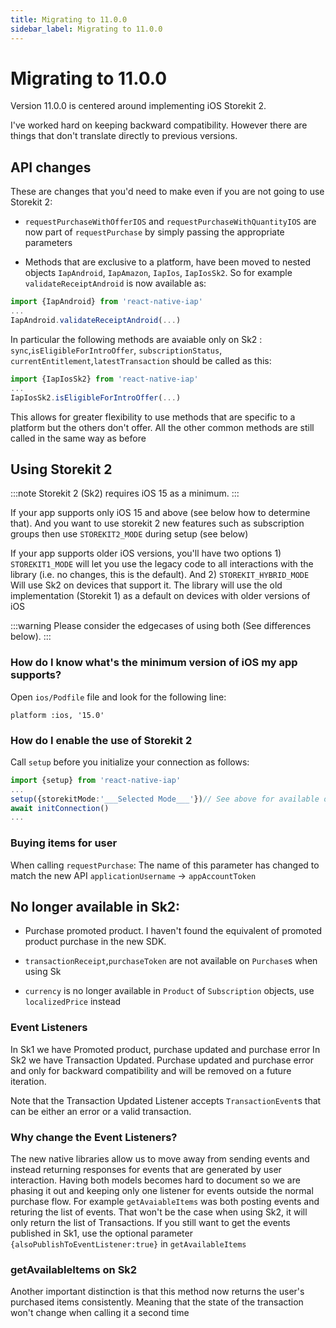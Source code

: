 ```yaml
---
title: Migrating to 11.0.0
sidebar_label: Migrating to 11.0.0
---
```



<AdFitTopFixed />

# Migrating to 11.0.0

Version 11.0.0 is centered around implementing iOS Storekit 2.

I've worked hard on keeping backward compatibility. However there are things that don't translate directly to previous versions.

## API changes

These are changes that you'd need to make even if you are not going to use Storekit 2:

- `requestPurchaseWithOfferIOS` and `requestPurchaseWithQuantityIOS` are now part of `requestPurchase` by simply passing the appropriate parameters

- Methods that are exclusive to a platform, have been moved to nested objects `IapAndroid`, `IapAmazon`, `IapIos`, `IapIosSk2`. So for example `validateReceiptAndroid` is now available as:

```ts
import {IapAndroid} from 'react-native-iap'
...
IapAndroid.validateReceiptAndroid(...)
```

In particular the following methods are avaiable only on Sk2 : `sync`,`isEligibleForIntroOffer`, `subscriptionStatus`, `currentEntitlement`,`latestTransaction` should be called as this:

```ts
import {IapIosSk2} from 'react-native-iap'
...
IapIosSk2.isEligibleForIntroOffer(...)
```

This allows for greater flexibility to use methods that are specific to a platform but the others don't offer. All the other common methods are still called in the same way as before

## Using Storekit 2

:::note
Storekit 2 (Sk2) requires iOS 15 as a minimum.
:::

If your app supports only iOS 15 and above (see below how to determine that). And you want to use storekit 2 new features such as subscription groups then use `STOREKIT2_MODE` during setup (see below)

If your app supports older iOS versions, you'll have two options 1) `STOREKIT1_MODE` will let you use the legacy code to all interactions with the library (i.e. no changes, this is the default). And 2) `STOREKIT_HYBRID_MODE` Will use Sk2 on devices that support it. The library will use the old implementation (Storekit 1) as a default on devices with older versions of iOS

:::warning
Please consider the edgecases of using both (See differences below).
:::

### How do I know what's the minimum version of iOS my app supports?

Open `ios/Podfile` file
and look for the following line:

```
platform :ios, '15.0'
```

### How do I enable the use of Storekit 2

Call `setup` before you initialize your connection as follows:

```ts
import {setup} from 'react-native-iap'
...
setup({storekitMode:'___Selected Mode___'})// See above for available options
await initConnection()
...
```

### Buying items for user

When calling `requestPurchase`:
The name of this parameter has changed to match the new API
`applicationUsername` -> `appAccountToken`

## No longer available in Sk2:

- Purchase promoted product. I haven't found the equivalent of promoted product purchase in the new SDK.

- `transactionReceipt`,`purchaseToken` are not available on `Purchase`s when using Sk

- `currency` is no longer available in `Product` of `Subscription` objects, use `localizedPrice` instead

### Event Listeners

In Sk1 we have Promoted product, purchase updated and purchase error
In Sk2 we have Transaction Updated. Purchase updated and purchase error and only for backward compatibility and will be removed on a future iteration.

Note that the Transaction Updated Listener accepts `TransactionEvent`s that can be either an error or a valid transaction.

### Why change the Event Listeners?

The new native libraries allow us to move away from sending events and instead returning responses for events that are generated by user interaction. Having both models becomes hard to document so we are phasing it out and keeping only one listener for events outside the normal purchase flow.
For example `getAvaiableItems` was both posting events and returing the list of events. That won't be the case when using Sk2, it will only return the list of Transactions. If you still want to get the events published in Sk1, use the optional parameter `{alsoPublishToEventListener:true}` in `getAvailableItems`

### getAvailableItems on Sk2

Another important distinction is that this method now returns the user's purchased items consistently. Meaning that the state of the transaction won't change when calling it a second time
